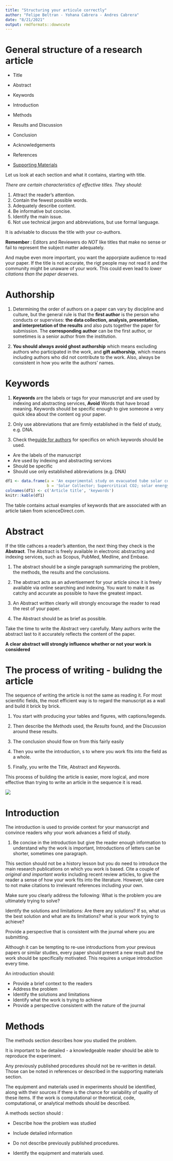 ```yaml
---
title: "Structuring your articule correctly"
author: "Felipe Beltran - Yohana Cabrera - Andres Cabrera"
date: "8/21/2021"
output: rmdformats::downcute
---
```


# General structure of a research article

* Title
* Abstract
* Keywords

* Introduction
* Methods
* Results and Discussion

* Conclusion
* Acknowledgements
* References
* [Supporting Materials]()

Let us look at each section and what it contains, starting with title.

*There are certain characteristics of effective titles. They should:*

1. Attract the reader's attention.
2. Contain the fewest possible words.
3. Adequately describe content.
4. Be informative but concise.
5. Identify the main issue.
6. Not use technical jargon and abbreviations, but use formal language.

It is advisable to discuss the title with your co-authors.

**Remember :** Editors and Reviewers do *NOT* like titles that make no sense or fail to represent the subject matter adequately.

And maybe even more important, you want the apporpiate audience to read your paper. If the title is not accurate, the rigt people may not read it and the community might be unaware of your work. This could even lead to *lower citations than the paper deserves*.

# Authorship 

1. Determining the order of authors on a paper can vary by discipline and culture, but the general rule is that the **first author** is the person who conducts or supervises: **the data collection, analysis, presentation, and interpretation of the results** and also puts together the paper for submission. The **corresponding author** can be the first author, or sometimes is a senior author from the institution.

2. **You should always avoid ghost authorship** which means excluding authors who participated in the work, and **gift authorship**, which means including authors who did not contribute to the work. Also, always be consistent in how you write the authors' names.


# Keywords 

1. **Keywords** are the labels or tags for your manuscript and are used by indexing and abstracting services, **Avoid** Words that have broad meaning. Keywords should be specific enough to give someone a very quick idea about the content og your paper.

2. Only use abbreviations that are firmly established in the field of study, e.g. DNA.

3. Check the[ guide for authors](https://www.elsevier.com/journals/learning-and-instruction/0959-4752/guide-for-authors) for specifics on which keywords should be used.

* Are the labels of the manuscript
* Are used by indexing and abstracting services
* Should be specific
* Should use only established abbreviations (e.g. DNA)

```r
df1 <- data.frame(a = 'An experimental study on evacuated tube solar collector using supercritical CO2',
                  b = 'Solar Collector; Supercritical CO2; solar energy; solar thermal utilization')
colnames(df1) <- c('Article title', 'keywords')
knitr::kable(df1)
```

The table contains actual examples of keywords that are associated with an article taken from scienceDirect.com.

# Abstract

If the title cathces a reader's attention, the next thing they check is the **Abstract**. The Abstract is freely available in electronic abstracting and indexing services, such as Scopus, PubMed, Medline, and Embase.

1. The abstract should be a single paragraph summarizing the problem, the methods, the results and the conclusions.

2. The abstract acts as an advertisement for your article since it is freely available via online searching and indexing. You want to make it as catchy and accurate as possible to have the greatest impact.

3. An Abstract written clearly will strongly encourage the reader to read the rest of your paper.

4. The Abstract should be as brief as possible.

Take the time to write the Abstract very carefully. Many authors write the abstract last to it accurately reflects the content of the paper.

**A clear abstract will strongly influence whether or not your work is considered**


# The process of writing - bulidng the article 

The sequence of writing the article is not the same as reading it. For most scientific fields, the most efficient way is to regard the manuscript as a wall and build it brick by brick.

1. You start with producing your tables and figures, with captions/legends.

2. Then describe the *Methods* used, the *Results* found, and the Discussion around these results.

3. The conclusion should flow on from this fairly easily

4. Then you write the introduction, s to where you work fits into the field as a whole.

5. Finally, you write the Title, Abstract and Keywords.


This process of building the article is easier, more logical, and more effective than trying to write an article in the sequence it is read. 



![](img/building.jpg)

# Introduction

The introduction is used to provide context for your manuscript and convince readers why your work advances a field of study.

1. Be concise in the introduction but give the reader enough information to understand why the work is important, Introductions of letters can be shorter, sometimes one paragraph.

  This section should not be  a history lesson but you do need to introduce the main research publications on which you work is based. Cite a couple of *original and important works* including recent review articles, to give the reader a sense of how your work fits into the literature. However, take care to not make citations to irrelevant references including your own.
  
Make sure you clearly address the following: What is the problem you are ultimately trying to solve?

Identify the solutions and limitations: Are there any solutions? If so, what us the best solution and what are its limitations? what is your work trying to achieve?

Provide a perspective that is consistent with the journal where you are submitting.

Although it can be tempting to re-use introductions from your previous papers or similar studies, every paper should present a new result and the work should be specifically motivated. This requires a unique introduction every time.

An introduction should:

* Provide a brief context to the readers
* Address the problem
* Identify the solutions and limitations
* Identify what the work is trying to achieve
* Provide a perspective consistent with the nature of the journal

# Methods

The methods section describes how you studied the problem.

It is important to be detailed - a knowledgeable reader should be able to reproduce the experiment.

Any previously published procedures should not be re-written in detail. Those can be noted in references or described in the supporting materials section.

The equipment and materials used in experiments should be identified, along with their sources if there is the chance for variability of quality of these items. If the work is computational or theoretical, code, computational, or analytical methods should be described.

A methods section should :

* Describe how the problem was studied

* Include detailed information

* Do not describe previously published procedures.

* Identify the equipment and materials used.





